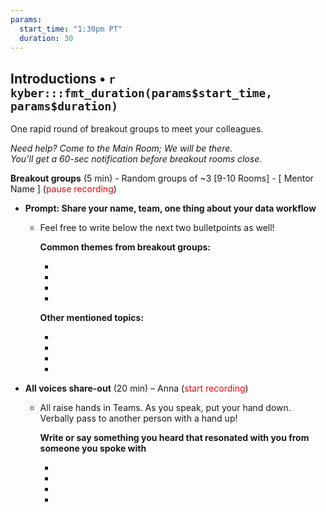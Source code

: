 ```yaml
---
params:
  start_time: "1:30pm PT"
  duration: 30
---
```


## Introductions • `r kyber:::fmt_duration(params$start_time, params$duration)`

One rapid round of breakout groups to meet your colleagues.

*Need help? Come to the Main Room; We will be there.*\
*You’ll get a 60-sec notification before breakout rooms close.*

**Breakout groups** (5 min) - Random groups of \~3 [9-10 Rooms] - [ Mentor Name ] (<font color="red">pause recording</font>)

-   **Prompt: Share your name, team, one thing about your data workflow**

    -   Feel free to write below the next two bulletpoints as well!

        **Common themes from breakout groups:**

        -   

        -   

        -   

        -   

        **Other mentioned topics:**

        -   

        -   

        -   

        -   

-   **All voices share-out** (20 min) – Anna (<font color="red">start recording</font>)

    -   All raise hands in Teams. As you speak, put your hand down. Verbally pass to another person with a hand up!

        **Write or say something you heard that resonated with you from someone you spoke with**

        -   

        -   

        -   

        -   
